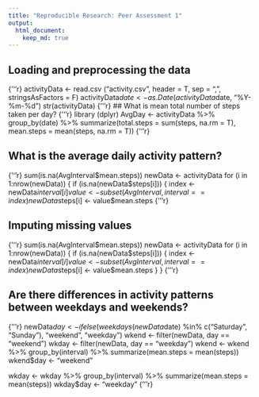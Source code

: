 ```yaml
---
title: "Reproducible Research: Peer Assessment 1"
output: 
  html_document:
    keep_md: true
---
```



## Loading and preprocessing the data
{'''r}
activityData <- read.csv ("activity.csv", header = T, sep = ",", stringsAsFactors = F)
activityData$date <- as.Date(activityData$date, "%Y-%m-%d")
str(activityData)
{'''r}
## What is mean total number of steps taken per day?
{'''r}
library (dplyr)
AvgDay <- activityData %>% group_by(date) %>%
          summarize(total.steps = sum(steps, na.rm = T), 
                  mean.steps = mean(steps, na.rm = T))
{'''r}

## What is the average daily activity pattern?
{'''r}
sum(is.na(AvgInterval$mean.steps))
newData <- activityData
for (i in 1:nrow(newData)) {
      if (is.na(newData$steps[i])) {
            index <- newData$interval[i]
            value <- subset(AvgInterval, interval==index)
            newData$steps[i] <- value$mean.steps
{'''r}

## Imputing missing values
{'''r}
sum(is.na(AvgInterval$mean.steps))
newData <- activityData
for (i in 1:nrow(newData)) {
      if (is.na(newData$steps[i])) {
            index <- newData$interval[i]
            value <- subset(AvgInterval, interval==index)
            newData$steps[i] <- value$mean.steps
      }
}
{'''r}

## Are there differences in activity patterns between weekdays and weekends?
{'''r}
newData$day <- ifelse(weekdays(newData$date) %in% c("Saturday", "Sunday"), "weekend", "weekday")
wkend <- filter(newData, day == "weekend")
wkday <- filter(newData, day == "weekday")
wkend <- wkend %>%
      group_by(interval) %>%
      summarize(mean.steps = mean(steps)) 
wkend$day <- "weekend"

wkday <- wkday %>%
      group_by(interval) %>%
      summarize(mean.steps = mean(steps)) 
wkday$day <- "weekday"
{'''r}
